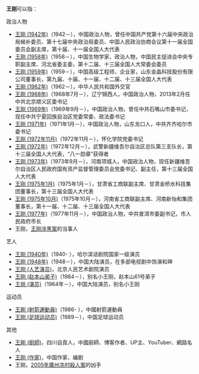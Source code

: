 {{noteTA
|G1=IT
}}
'''王刚'''可以指：
;政治人物
* [[王刚_(1942年)|王刚 (1942年)]]（1942－），中国政治人物，曾任中国共产党第十六届中央政治局候补委员、第十七届中央政治局委员、中国人民政治协商会议第十一届全国委员会副主席，第十届、十一届全国人大代表
* [[王刚_(1958年)|王刚 (1958年)]]（1958－），中国生物学家、政治人物，中国民主促进会中央专职副主席、河北省委主委，第十二届、十三届全国人大常委会委员
* [[王刚_(1959年)|王刚 (1959年)]]（1959－），中国高级工程师、企业家，山东金晶科技股份有限公司董事长，第九届、十届、十一届、十二届、十三届全国人大代表
* [[王刚_(1962年)|王刚 (1962年)]]（1962－），中华人民共和国外交官
* [[王刚_(1968年)|王刚 (1968年)]]（1968年7月－），辽宁锦西人，中国政治人物，2013年2月任中共北京顺义区委书记
* [[王刚_(1969年)|王刚 (1969年)]]（1969年9月－），中国政治人物，曾任中共石嘴山市委书记，现任中共宁夏回族自治区党委常委、政法委书记
* [[王刚_(1971年)|王刚 (1971年)]]（1971年1月－），中国政治人物，山东龙口人，中共齐齐哈尔市委书记
* [[王刚_(1972年11月)|王刚 (1972年11月)]]（1972年11月－），怀化学院党委书记
* [[王刚_(1972年)|王刚 (1972年)]]（1972年12月－），武警新疆维吾尔自治区总队第三支队长，第十三届全国人大代表，“八一勋章”获得者
* [[王刚_(1973年)|王刚 (1973年)]]（1973年9月－），河南项城人，中国政治人物，现任新疆维吾尔自治区人民政府国有资产监督管理委员会党委书记、副主任，第十三届全国人大代表
* [[王刚_(1975年1月)|王刚 (1975年1月)]]（1975年1月－），甘肃省工商联副主席、甘肃金桥水科技集团董事长，第十三届全国人大代表
* [[王刚_(1975年10月)|王刚 (1975年10月)]]（1975年10月－），河南省工商联副主席、河南新怡和集团董事长，第十一届、十二届、十三届全国人大代表
* [[王刚_(1977年)|王刚 (1977年)]]（1977年11月－），中国政治人物，中共普洱市委副书记，市人民政府市长
* 王刚，[[王刚涉黑案|王刚涉黑案]]的当事人

;艺人
* [[王刚_(1940年)|王刚 (1940年)]]（1940- ），哈尔滨话剧院国家一级演员
* [[王刚_(1948年)|王刚 (1948年)]]（1948－），中国大陆演员，在多部电视剧中饰演和珅
* [[王刚_(人艺演员)|王刚 (人艺演员)]]，北京人民艺术剧院演员
* [[王刚_(赵本山弟子)|王刚 (赵本山弟子)]]（1984－），别名小王刚，赵本山61号弟子
* [[王岗_(演员)|王岗 (演员)]]（1964年－），中国大陆演员，别名小王刚

;运动员
* [[王剛_(射箭運動員)|王剛 (射箭運動員)]]（1986- ），中國射箭運動員
* [[王刚_(足球运动员)|王刚 (足球运动员)]]（1989－），中国足球运动员

;其他
* [[王剛_(廚師)|王剛 (廚師)]]，四川自貢人，中國廚師、博客作者、UP主、YouTuber、網路名人
* [[王刚_(作家)|王刚 (作家)]]，中国作家、编剧
* 王刚，[[2005年廣州冼村殺人案|2005年廣州冼村殺人案]]的凶手
{{Disambiguation|G|Cat=二字王姓人名消歧义}}